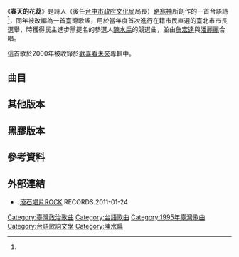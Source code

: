 {{refimprove|time=2016-09-03T11:32:39+00:00}}
{{Album infobox 
| Name      = 春天的花蕊
| Type      = 專輯
| Artist    = 
| Cover     = 
| Released  = 1995年1月10日
| Recorded  = 
| Genre     = [[台語流行音樂|台語流行音樂]]
| Length    = 
| Label     = [[滾石唱片|滾石唱片]]發行
| Number    = 
| Producer  = 見[[#曲目|曲目列表]]
| Last album = 
| This album = 
| Next album = 
}}
{{Infobox Hokkien name
| title      = 春天的花蕊
| hanji      = 春天的花蕊
| poj        = Chhun-thiⁿ ê Hoe-lúi
| sinbhundzi = 
| hanlo      = 
| tl         = Tshun-thinn ê Hue-luí
| bp         = Cūntnī é Huēluǐ
| hongim     = 
| hokkienipa = 
| lm         = 
| image      = 
| image_size = 
| caption    = 
}}
《'''春天的花蕊'''》是詩人（後任[[台中市政府文化局|台中市政府文化局]]局長）[[路寒袖|路寒袖]]所創作的一首台語詩<ref name="林香薇"/>，同年被改編為一首臺灣歌謠，用於當年度首次進行在籍市民直選的臺北市市長選舉，時獲得民主進步黨提名的參選人[[陳水扁|陳水扁]]的競選曲，並由[[詹宏達|詹宏達]]與[[潘麗麗|潘麗麗]]合唱。

這首歌於2000年被收錄於[[歡喜看未來|歡喜看未來]]專輯中。

== 曲目 ==
{{Tracklist
| headline = 
| total_length = 
| extra_column    = 演唱者

| title1 = 春天的花蕊
| length1 = 
| music1 = [[詹宏達|詹宏達]]
| lyrics1 = [[路寒袖|路寒袖]]
| arranger1 =
| producer1 = 
| extra1 = [[李度|李度]]<br/>[[李之勤|李之勤]]<br/>[[辛曉琪|辛曉琪]]<br/>[[娃娃|娃娃]]<br/>[[曹蘭|曹蘭]]<br/>[[許景淳|許景淳]]<br/>[[萬芳|萬芳]]<br/>[[潘儀君|潘儀君]]<br/>[[蘇慧倫|蘇慧倫]]

| title2 = 愛愈深 心愈凝
| length2 = 
| music2 = 
| lyrics2 = 
| arranger2 =
| producer2 = 
| extra2 = [[金智娟|娃娃]]

| title3 = 苦海深深
| length3 = 
| music3 = 
| lyrics3 = 
| arranger3 =
| producer3 = 
| extra3 = [[蘇慧倫|蘇慧倫]]

| title4 = 愛我三分鐘
| length4 = 
| music4 = 
| lyrics4 = 
| arranger4 =
| producer4 = 
| extra4 = [[李之勤|李之勤]]

| title5 = 暝哪會這呢長
| length5 = 
| music5 = 
| lyrics5 = 
| arranger5 =
| producer5 = 
| extra5 = [[辛曉琪|辛曉琪]]

| title6 = 心所愛的人
| length6 = 
| music6 = 
| lyrics6 = 
| arranger6 =
| producer6 = 
| extra6 = [[潘儀君|潘儀君]]

| title7 = 茫茫到深更
| length7 = 
| music7 = 
| lyrics7 = 
| arranger7 =
| producer7 = 
| extra7 = [[許景淳|許景淳]]

| title8 = 舊情也綿綿
| length8 = 
| music8 = 
| lyrics8 = 
| arranger8 =
| producer8 = 
| extra8 = [[李度|李度]]

| title9 = 春風戀情
| length9 = 
| music9 = 
| lyrics9 = 
| arranger9 =
| producer9 = 
| extra9 = [[萬芳|萬芳]]

| title10 = 尚舊的新衫
| length10 = 
| music10 = 
| lyrics10 = 
| arranger10 =
| producer10 = 
| extra10 = [[李麗芬_(歌手)|李麗芬]]

| title11 = 台北雨
| length11 = 
| music11 = 
| lyrics11 = 
| arranger11 =
| producer11 = 
| extra11 = [[曹蘭|曹蘭]]

| title12 = 純情青春夢
| length12 = 
| music12 = 
| lyrics12 = 
| arranger12 =
| producer12 = 
| extra12 = [[潘越雲|潘越雲]]

}}

==其他版本==
{{Tracklist
| headline = 
| total_length = 
| extra_column    = 演唱者

| title1 = 春天的花蕊
| length1 = 
| music1 = [[詹宏達|詹宏達]]
| lyrics1 = [[路寒袖|路寒袖]]
| arranger1 =
| producer1 = 
| extra1 = [[潘麗麗|潘麗麗]]

}}

==黑膠版本==

{{Tracklist
| headline = 2019年發行
| total_length = 
| extra_column    = 演唱者

| title1 = 春天的花蕊
| length1 = 3:39
| music1 = 
| lyrics1 = 
| arranger1 =
| producer1 = 
| extra1 = 合唱

| title2 = 愛愈深 心愈凝
| length2 = 4:14
| music2 = 
| lyrics2 = 
| arranger2 =
| producer2 = 
| extra2 = 娃娃(原唱施文彬)

| title3 = 苦海深深
| length3 = 5:14
| music3 = 
| lyrics3 = 
| arranger3 =
| producer3 = 
| extra3 = 蘇慧倫(原唱葉樹茵)

| title4 = 愛我三分鐘
| length4 = 4:22
| music4 = 
| lyrics4 = 
| arranger4 =
| producer4 = 
| extra4 = 李之勤(原唱江蕙)

| title5 = 暝哪會這呢長
| length5 = 4:43
| music5 = 
| lyrics5 = 
| arranger5 =
| producer5 = 
| extra5 = 辛曉琪(原唱江音)

| title6 = 心所愛的人
| length6 = 4:05
| music6 = 
| lyrics6 = 
| arranger6 =
| producer6 = 
| extra6 = 潘儀君(原唱潘越雲)

| title7 = 茫茫到深更
| length7 = 4:20
| music7 = 
| lyrics7 = 
| arranger7 =
| producer7 = 
| extra7 = 許景淳(原唱羅時豐)

| title8 = 舊情也綿綿
| length8 = 4:41
| music8 = 
| lyrics8 = 
| arranger8 =
| producer8 = 
| extra8 = 李度(原唱沈文程)

| title9 = 春風戀情
| length9 = 4:28
| music9 = 
| lyrics9 = 
| arranger9 =
| producer9 = 
| extra9 = 萬芳(原唱黃乙玲)

| title10 = 尚舊的新衫
| length10 = 4:08
| music10 = 
| lyrics10 = 
| arranger10 =
| producer10 = 
| extra10 = 李麗芬(原唱陳小霞)

| title11 = 台北雨
| length11 = 3:34
| music11 = 
| lyrics11 = 
| arranger11 =
| producer11 = 
| extra11 = 曹蘭(原唱潘越雲)

| title12 = 純情青春夢
| length12 = 5:30
| music12 = 
| lyrics12 = 
| arranger12 =
| producer12 = 
| extra12 = 潘越雲

}}

== 參考資料 ==
{{reflist|1|refs=

<ref name="林香薇">{{cite |url=http://rportal.lib.ntnu.edu.tw/handle/20.500.12235/17514 |title=論路寒袖臺語詩《春天个花蕊》的用韻與用字 |accessdate= |last= |first= |author=林香薇 |coauthors= |date=2008-01-01 |work= |publisher=國立臺灣師範大學 }}</ref>

}}

== 外部連結 ==
*{{youtube|JjjOuqLTmEs|【春天的花蕊】Official Music Video}}.[[滾石唱片|滾石唱片]]ROCK RECORDS.2011-01-24

[[Category:臺灣政治歌曲|Category:臺灣政治歌曲]]
[[Category:台語歌曲|Category:台語歌曲]]
[[Category:1995年臺灣歌曲|Category:1995年臺灣歌曲]]
[[Category:台語歌詞文學|Category:台語歌詞文學]]
[[Category:陳水扁|Category:陳水扁]]